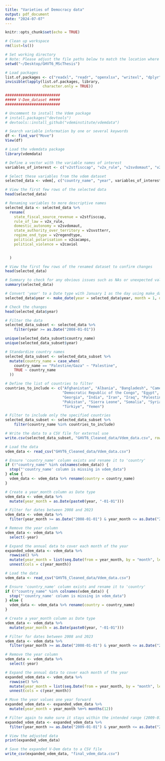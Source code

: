 ```yaml
---
title: "Varieties of Democracy data"
output: pdf_document
date: "2024-07-07"
---
```


```r
knitr::opts_chunk$set(echo = TRUE)
```

```r
# Clean up workspace
rm(list=ls())

# Set working directory
# Note: Please adjust the file paths below to match the location where you saved my folder in your directory structure.
setwd("~/Desktop/GHVT6_MScThesis")
```

```r
# Load packages
list.of.packages <- c("readxl", "readr", "openxlsx", "writexl", "dplyr", "tidyr", "ggplot2", "lubridate", "janitor", "purrr", "stringr")
invisible(lapply(list.of.packages, library,
                 character.only = TRUE))
```

```r
#########################
##### V-Dem_dataset #####
#########################

# Uncomment to install the Vdem package
# install.packages("devtools")
# devtools::install_github("vdeminstitute/vdemdata")

# Search variable information by one or several keywords
df <- find_var("Move")
View(df)
```


```r
# Load the vdemdata package
library(vdemdata)

# Define a vector with the variable names of interest
variables_of_interest <- c("v2stfisccap", "v2x_rule", "v2svdomaut", "v2svstterr", "v2regendtype", "v2cacamps", "v2caviol")

# Select these variables from the vdem dataset
selected_data <- vdem[, c("country_name", "year", variables_of_interest)]

# View the first few rows of the selected data
head(selected_data)

# Renaming variables to more descriptive names
selected_data <- selected_data %>%
  rename(
    state_fiscal_source_revenue = v2stfisccap,
    rule_of_law = v2x_rule,
    domestic_autonomy = v2svdomaut,
    state_authority_over_territory = v2svstterr,
    regime_end_type = v2regendtype,
    political_polarisation = v2cacamps,
    political_violence = v2caviol

    
  )

# View the first few rows of the renamed dataset to confirm changes
head(selected_data)

# Summary to check for any obvious issues such as NAs or unexpected values
summary(selected_data)

# Convert 'year' to a Date type with January 1 as the day using make_date()
selected_data$year <- make_date(year = selected_data$year, month = 1, day = 1)

# Check the changes
head(selected_data$year)

# Filter the data
selected_data_subset <- selected_data %>%
    filter(year >= as.Date("2008-01-01"))  

unique(selected_data_subset$country_name)
unique(selected_data_subset$year)

# Standardize country names
selected_data_subset <- selected_data_subset %>%
  mutate(country_name = case_when(
    country_name == "Palestine/Gaza" ~ "Palestine",
    TRUE ~ country_name
  ))

# Define the list of countries to filter
countries_to_include <- c("Afghanistan", "Albania", "Bangladesh", "Cameroon", 
                          "Democratic Republic of the Congo", "Egypt", "Eritrea", 
                          "Georgia", "India", "Iran", "Iraq", "Palestine", 
                          "Pakistan", "Sierra Leone", "Somalia", "Syria", 
                          "Türkiye", "Yemen")

# Filter to include only the specified countries
selected_data_subset <- selected_data_subset %>%
    filter(country_name %in% countries_to_include)

# Write the data to a CSV file for external use
write.csv(selected_data_subset, "GHVT6_Cleaned_data/Vdem_data.csv", row.names = FALSE)
```


```r
# Load the data 
vdem_data <- read_csv("GHVT6_Cleaned_data/Vdem_data.csv")

# Ensure 'country_name' column exists and rename it to 'country'
if (!"country_name" %in% colnames(vdem_data)) {
  stop("'country_name' column is missing in vdem_data")
} else {
  vdem_data <- vdem_data %>% rename(country = country_name)
}

# Create a year_month column as Date type
vdem_data <- vdem_data %>%
  mutate(year_month = as.Date(paste0(year, "-01-01")))

# Filter for dates between 2008 and 2023
vdem_data <- vdem_data %>%
  filter(year_month >= as.Date("2008-01-01") & year_month <= as.Date("2024-03-01"))

# Remove the year column
vdem_data <- vdem_data %>%
  select(-year)

# Expand the annual data to cover each month of the year
expanded_vdem_data <- vdem_data %>%
  rowwise() %>%
  mutate(year_month = list(seq.Date(from = year_month, by = "month", length.out = 12))) %>%
  unnest(cols = c(year_month))

```

```r
# Load the data 
vdem_data <- read_csv("GHVT6_Cleaned_data/Vdem_data.csv")

# Ensure 'country_name' column exists and rename it to 'country'
if (!"country_name" %in% colnames(vdem_data)) {
  stop("'country_name' column is missing in vdem_data")
} else {
  vdem_data <- vdem_data %>% rename(country = country_name)
}

# Create a year_month column as Date type
vdem_data <- vdem_data %>%
  mutate(year_month = as.Date(paste0(year, "-01-01")))

# Filter for dates between 2008 and 2023
vdem_data <- vdem_data %>%
  filter(year_month >= as.Date("2008-01-01") & year_month <= as.Date("2023-03-01"))

# Remove the year column
vdem_data <- vdem_data %>%
  select(-year)

# Expand the annual data to cover each month of the year
expanded_vdem_data <- vdem_data %>%
  rowwise() %>%
  mutate(year_month = list(seq.Date(from = year_month, by = "month", length.out = 12))) %>%
  unnest(cols = c(year_month))

# Move the year values one year forward
expanded_vdem_data <- expanded_vdem_data %>%
  mutate(year_month = year_month %m+% months(12))

# Filter again to make sure it stays within the intended range (2009-01-01 to 2024-03-01)
expanded_vdem_data <- expanded_vdem_data %>%
  filter(year_month >= as.Date("2009-01-01") & year_month <= as.Date("2024-03-01"))

# View the adjusted data
print(expanded_vdem_data)

# Save the expanded V-Dem data to a CSV file
write_csv(expanded_vdem_data, "final_vdem_data.csv")
```

